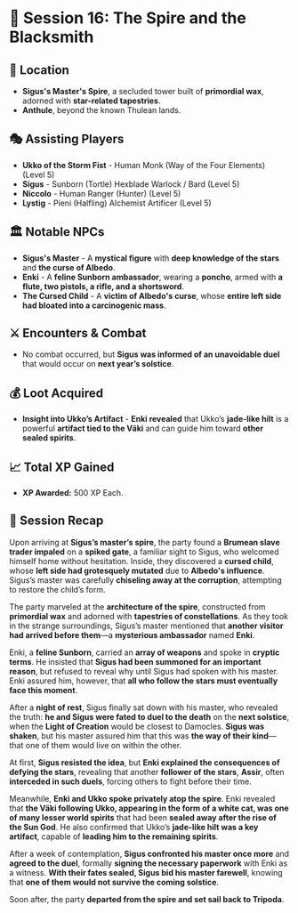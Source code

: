 # 📜 Session 16: The Spire and the Blacksmith

## 📍 **Location**

- **Sigus's Master's Spire**, a secluded tower built of **primordial wax**, adorned with **star-related tapestries**.
- **Anthule**, beyond the known Thulean lands.

## 🎭 **Assisting Players**

- **Ukko of the Storm Fist** - Human Monk (Way of the Four Elements) (Level 5)
- **Sigus** - Sunborn (Tortle) Hexblade Warlock / Bard (Level 5)
- **Niccolo** - Human Ranger (Hunter) (Level 5)
- **Lystig** - Pieni (Halfling) Alchemist Artificer (Level 5)

## 🏛 **Notable NPCs**

- **Sigus's Master** - A **mystical figure** with **deep knowledge of the stars** and **the curse of Albedo**.
- **Enki** - A **feline Sunborn ambassador**, wearing a **poncho**, armed with **a flute, two pistols, a rifle, and a shortsword**.
- **The Cursed Child** - A **victim of Albedo's curse**, whose **entire left side had bloated into a carcinogenic mass**.

## ⚔ **Encounters & Combat**

- No combat occurred, but **Sigus was informed of an unavoidable duel** that would occur on **next year’s solstice**.

## 💰 **Loot Acquired**

- **Insight into Ukko’s Artifact** - **Enki revealed** that Ukko’s **jade-like hilt** is a powerful **artifact tied to the Väki** and can guide him toward **other sealed spirits**.

## 📈 **Total XP Gained**

- **XP Awarded:** 500 XP Each.

## 📖 **Session Recap**

Upon arriving at **Sigus’s master’s spire**, the party found a **Brumean slave trader impaled** on a **spiked gate**, a familiar sight to Sigus, who welcomed himself home without hesitation. Inside, they discovered a **cursed child**, whose **left side had grotesquely mutated** due to **Albedo's influence**. Sigus’s master was carefully **chiseling away at the corruption**, attempting to restore the child’s form.

The party marveled at the **architecture of the spire**, constructed from **primordial wax** and adorned with **tapestries of constellations**. As they took in the strange surroundings, Sigus’s master mentioned that **another visitor had arrived before them**—a **mysterious ambassador** named **Enki**.

Enki, a **feline Sunborn**, carried an **array of weapons** and spoke in **cryptic terms**. He insisted that **Sigus had been summoned for an important reason**, but refused to reveal why until Sigus had spoken with his master. Enki assured him, however, that **all who follow the stars must eventually face this moment**.

After a **night of rest**, Sigus finally sat down with his master, who revealed the truth: **he and Sigus were fated to duel to the death** on the **next solstice**, when the **Light of Creation** would be closest to Damocles. **Sigus was shaken**, but his master assured him that this was **the way of their kind**—that one of them would live on within the other.

At first, **Sigus resisted the idea**, but **Enki explained the consequences of defying the stars**, revealing that another **follower of the stars**, **Assir**, often **interceded in such duels**, forcing others to fight before their time.

Meanwhile, **Enki and Ukko spoke privately atop the spire**. Enki revealed that **the Väki following Ukko, appearing in the form of a white cat, was one of many lesser world spirits** that had been **sealed away after the rise of the Sun God**. He also confirmed that Ukko’s **jade-like hilt was a key artifact**, capable of **leading him to the remaining spirits**.

After a week of contemplation, **Sigus confronted his master once more** and **agreed to the duel**, formally **signing the necessary paperwork** with Enki as a witness. **With their fates sealed, Sigus bid his master farewell**, knowing that **one of them would not survive the coming solstice**.

Soon after, the party **departed from the spire and set sail back to Tripoda**.
